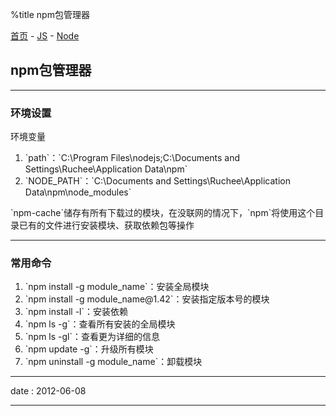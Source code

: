 %title npm包管理器

[[../../../index|首页]] - [[../index|JS]] - [[index|Node]]
==npm包管理器==
----
===环境设置===

环境变量

# `path`：`C:\Program Files\nodejs;C:\Documents and Settings\Ruchee\Application Data\npm`
# `NODE_PATH`：`C:\Documents and Settings\Ruchee\Application Data\npm\node_modules`

`npm-cache`储存有所有下载过的模块，在没联网的情况下，`npm`将使用这个目录已有的文件进行安装模块、获取依赖包等操作
----
===常用命令===

# `npm install -g module_name`：安装全局模块
# `npm install -g module_name@1.42`：安装指定版本号的模块
# `npm install -l`：安装依赖
# `npm ls -g`：查看所有安装的全局模块
# `npm ls -gl`：查看更为详细的信息
# `npm update -g`：升级所有模块
# `npm uninstall -g module_name`：卸载模块
----
<red>date</red> : 2012-06-08
----
